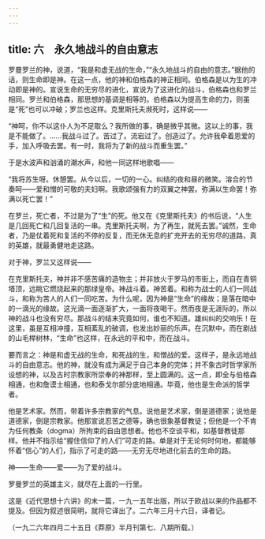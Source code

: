 ```yaml
---
---
---
```

title: 六　永久地战斗的自由意志
---



罗曼罗兰的神，说道，“我是和虚无战的生命，”“永久地战斗的自由的意志。”据他的话，则生命即是神。在这一点，他的神和伯格森的神正相同。伯格森是以为生的冲动即是神的。宣说生命的无穷尽的进化，宣说为了这进化的战斗，伯格森也和罗兰相同。罗兰和伯格森，那思想的基调是相等的。伯格森以为提高生命的力，则虽是“死”也可以冲破；罗兰也这样。克里斯托夫濒死时，这样说——

“神呵，你不以这仆人为不足取么？我所做的事，确是微乎其微。这以上的事，我是不能做了。……我战斗过了。苦过了。流宕过了。创造过了。允许我牵着恩爱的手，加入呼吸去罢。有一时，我将为了新的战斗而重生罢。”

于是水波声和汹涌的潮水声，和他一同这样地歌唱——

“我将苏生呀。休憩罢。从今以后，一切的一心。纠结的夜和昼的微笑。溶合的节奏呵——爱和憎的可敬的夫妇啊。我歌颂强有力的双翼之神罢。弥满以生命罢！弥满以死亡罢！”

在罗兰，死亡者，不过是为了“生”的死。他又在《克里斯托夫》的书后说，“人生是几回死亡和几回复活的一串。克里斯托夫啊，为了再生，就死去罢。”诚然，生命者，乃是仗着死和复活的不停的反复，而无休无息的扩充开去的无穷尽的道路，真的英雄，就最勇健地走这路。

对于神，罗兰又这样说——

在克里斯托夫，神并非不感苦痛的造物主；并非放火于罗马的市街上，而自在青铜塔顶，远眺它燃烧起来的那绿皇帝。神战斗着。神苦着。和称为战士的人们一同战斗，和称为苦人的人们一同吃苦。为什么呢，因为神是“生命”的缘故；是落在暗中的一滴光的缘故。这光滴一面逐渐扩大，一面将夜喝干。然而夜是无涯际的，所以神的战斗也没有穷尽。那战斗的结末究竟如何，谁也不知道。雄纠纠的交响乐！在这里，虽是互相冲撞，互相紊乱的破调，也发出妙丽的乐声。在沉默中，而在剧战的山毛榉树林，“生命”也这样，在永远的平和中，而在战斗。

要而言之：神是和虚无战的生命，和死战的生，和憎战的爱。这样子，是永远地战斗的自由意志。他的神，就没有成为满足于自己本身的完体；并不象古时哲学家所设想的神，以及古时宗教家所崇奉的神那样，至上圆满的。这一点，即全与伯格森相通，也和詹谟士相通，也和泰戈尔部分底地相通。毕竟，他也是生命派的哲学者。

他是艺术家。然而，带着许多宗教家的气息。说他是艺术家，倒是道德家；说他是道德家，倒是宗教家。他那宣说忍苦之德等，确也很象基督教徒；但他是一个不肯为任何教条（dogma）所拘束的自由思想者。他也不空谈平和，如基督教徒那样。他并不指示给“握住信仰了的人们”可走的路。单是对于无论何时何地，都能够怀着“信心”的人们，指示了可走的路——无穷无尽地进化前去的生命的路。

神——生命——爱——为了爱的战斗。

罗曼罗兰的英雄主义，就尽在上面的一行里。

这是《近代思想十六讲》的末一篇，一九一五年出版，所以于欧战以来的作品都不提及。但因为叙述很简明，就将它译出了。二六年三月十六日，译者记。

（一九二六年四月二十五日《莽原》半月刊第七、八期所载。）